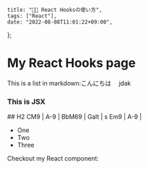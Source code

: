     title: "👨‍💻 React Hooksの使い方",
    tags: ["React"],
    date: "2022-08-08T11:01:22+09:00",
};

# My React Hooks page

This is a list in markdown:こんにちは　
jdak
<div style={{ padding: '20px', backgroundColor: 'tomato' }}>
  <h3>This is JSX</h3>
</div>
## H2
	CM9 | A-9 | BbM69 | Galt |  s
	Em9 | A-9 |
	<br />
	

- One
- Two
- Three

Checkout my React component:
